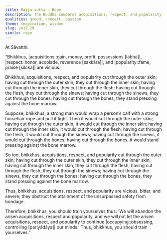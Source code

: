 ```yaml
---
title: Rajju sutta - Rope
description: The Buddha compares acquisitions, respect, and popularity to a horsehair rope tied to one’s calf that cuts through deeply when pulled tightly, obstructing the attainment of the unsurpassed safety from bondage.
qualities: greed, conceit, passion
theme: inspiration, wisdom
slug: sn17.29
simile: rope
---
```


At Sāvatthi.

“Bhikkhus, |acquisitions::gain, money, profit, possessions [lābhā]|, |respect::honor, accolade, reverence [sakkāra]|, and |popularity::fame, praise [siloka]| are vicious.

Bhikkhus, acquisitions, respect, and popularity cut through the outer skin; having cut through the outer skin, they cut through the inner skin; having cut through the inner skin, they cut through the flesh; having cut through the flesh, they cut through the sinews; having cut through the sinews, they cut through the bones; having cut through the bones, they stand pressing against the bone marrow.

Suppose, bhikkhus, a strong man would wrap a person’s calf with a strong horsehair rope and pull it tight. Then it would cut through the outer skin; having cut through the outer skin, it would cut through the inner skin; having cut through the inner skin, it would cut through the flesh; having cut through the flesh, it would cut through the sinews; having cut through the sinews, it would cut through the bones; having cut through the bones, it would stand pressing against the bone marrow.

So too, bhikkhus, acquisitions, respect, and popularity cut through the outer skin; having cut through the outer skin, they cut through the inner skin; having cut through the inner skin, they cut through the flesh; having cut through the flesh, they cut through the sinews; having cut through the sinews, they cut through the bones; having cut through the bones, they stand pressing against the bone marrow.

Thus, bhikkhus, acquisitions, respect, and popularity are vicious, bitter, and severe; they obstruct the attainment of the unsurpassed safety from bondage.

Therefore, bhikkhus, you should train yourselves thus: ‘We will abandon the arisen acquisitions, respect and popularity, and we will not let the arisen acquisitions, respect, and popularity to continue |occupying::obsessing, controlling [pariyādāya]| our minds.’ Thus, bhikkhus, you should train yourselves.”